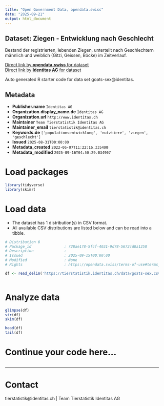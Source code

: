 ```yaml
---
title: "Open Government Data, opendata.swiss"
date: "2025-09-21"
output: html_document
---
```


## Dataset: Ziegen - Entwicklung nach Geschlecht

Bestand der registrierten, lebenden Ziegen, unterteilt nach Geschlechtern männlich und weiblich (Gitzi, Geissen, Böcke) im Zeitverlauf. 

[Direct link by **opendata.swiss** for dataset](https://opendata.swiss/de/dataset/ziegen-entwicklung-nach-geschlecht)<br>
[Direct link by **Identitas AG** for dataset](https://tierstatistik.identitas.ch/)

Auto generated R starter code for data set goats-sex@identitas.

## Metadata

- **Publisher.name** `Identitas AG`
- **Organization.display_name.de** `Identitas AG`
- **Organization.url** `http://www.identitas.ch`
- **Maintainer** `Team Tierstatistik Identitas AG`
- **Maintainer_email** `tierstatistik@identitas.ch`
- **Keywords.de** `['populationsentwicklung', 'nutztiere', 'ziegen', 'geschlecht']`
- **Issued** `2025-08-31T00:00:00`
- **Metadata_created** `2022-06-07T11:22:16.335400`
- **Metadata_modified** `2025-09-16T04:50:29.034907`


# Load packages

```r

library(tidyverse)
library(skimr)

```

# Load data

-   The dataset has 1 distribution(s) in CSV format.
-   All available CSV distributions are listed below and can be read into a tibble.

```r

# Distribution 0
# Package_id               : 728ae178-5fcf-4031-9d78-5672cd8a1258
# Description              : 
# Issued                   : 2025-09-15T00:00:00
# Modified                 : None
# Rights                   : https://opendata.swiss/terms-of-use#terms_by

df <- read_delim('https://tierstatistik.identitas.ch/data/goats-sex.csv')



```

# Analyze data

```r

glimpse(df)
str(df)
skim(df)

head(df)
tail(df)

```

# Continue your code here...

```r

```

------------------------------------------------------------------------

# Contact

tierstatistik@identitas.ch | Team Tierstatistik Identitas AG
